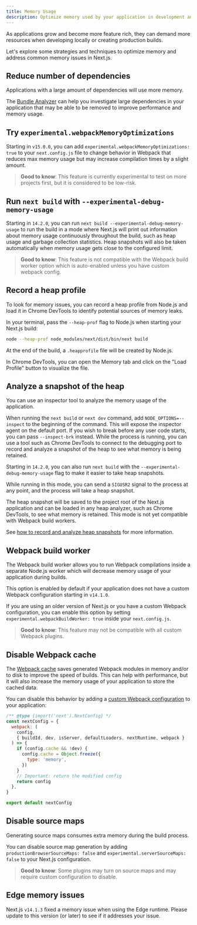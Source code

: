 ```yaml
---
title: Memory Usage
description: Optimize memory used by your application in development and production.
---
```


As applications grow and become more feature rich, they can demand more resources when developing locally or creating production builds.

Let's explore some strategies and techniques to optimize memory and address common memory issues in Next.js.

## Reduce number of dependencies

Applications with a large amount of dependencies will use more memory.

The [Bundle Analyzer](/docs/app/building-your-application/optimizing/bundle-analyzer) can help you investigate large dependencies in your application that may be able to be removed to improve performance and memory usage.

## Try `experimental.webpackMemoryOptimizations`

Starting in `v15.0.0`, you can add `experimental.webpackMemoryOptimizations: true` to your `next.config.js` file to change behavior in Webpack that reduces max memory usage but may increase compilation times by a slight amount.

> **Good to know**: This feature is currently experimental to test on more projects first, but it is considered to be low-risk.

## Run `next build` with `--experimental-debug-memory-usage`

Starting in `14.2.0`, you can run `next build --experimental-debug-memory-usage` to run the build in a mode where Next.js will print out information about memory usage continuously throughout the build, such as heap usage and garbage collection statistics. Heap snapshots will also be taken automatically when memory usage gets close to the configured limit.

> **Good to know**: This feature is not compatible with the Webpack build worker option which is auto-enabled unless you have custom webpack config.

## Record a heap profile

To look for memory issues, you can record a heap profile from Node.js and load it in Chrome DevTools to identify potential sources of memory leaks.

In your terminal, pass the `--heap-prof` flag to Node.js when starting your Next.js build:

```sh
node --heap-prof node_modules/next/dist/bin/next build
```

At the end of the build, a `.heapprofile` file will be created by Node.js.

In Chrome DevTools, you can open the Memory tab and click on the "Load Profile" button to visualize the file.

## Analyze a snapshot of the heap

You can use an inspector tool to analyze the memory usage of the application.

When running the `next build` or `next dev` command, add `NODE_OPTIONS=--inspect` to the beginning of the command. This will expose the inspector agent on the default port.
If you wish to break before any user code starts, you can pass `--inspect-brk` instead. While the process is running, you can use a tool such as Chrome DevTools to connect to the debugging port to record and analyze a snapshot of the heap to see what memory is being retained.

Starting in `14.2.0`, you can also run `next build` with the `--experimental-debug-memory-usage` flag to make it easier to take heap snapshots.

While running in this mode, you can send a `SIGUSR2` signal to the process at any point, and the process will take a heap snapshot.

The heap snapshot will be saved to the project root of the Next.js application and can be loaded in any heap analyzer, such as Chrome DevTools, to see what memory is retained. This mode is not yet compatible with Webpack build workers.

See [how to record and analyze heap snapshots](https://developer.chrome.com/docs/devtools/memory-problems/heap-snapshots) for more information.

## Webpack build worker

The Webpack build worker allows you to run Webpack compilations inside a separate Node.js worker which will decrease memory usage of your application during builds.

This option is enabled by default if your application does not have a custom Webpack configuration starting in `v14.1.0`.

If you are using an older version of Next.js or you have a custom Webpack configuration, you can enable this option by setting `experimental.webpackBuildWorker: true` inside your `next.config.js`.

> **Good to know**: This feature may not be compatible with all custom Webpack plugins.

## Disable Webpack cache

The [Webpack cache](https://webpack.js.org/configuration/cache/) saves generated Webpack modules in memory and/or to disk to improve the speed of builds. This can
help with performance, but it will also increase the memory usage of your application to store the cached data.

You can disable this behavior by adding a [custom Webpack configuration](/docs/app/api-reference/next-config-js/webpack) to your application:

```js filename="next.config.mjs"
/** @type {import('next').NextConfig} */
const nextConfig = {
  webpack: (
    config,
    { buildId, dev, isServer, defaultLoaders, nextRuntime, webpack }
  ) => {
    if (config.cache && !dev) {
      config.cache = Object.freeze({
        type: 'memory',
      })
    }
    // Important: return the modified config
    return config
  },
}

export default nextConfig
```

## Disable source maps

Generating source maps consumes extra memory during the build process.

You can disable source map generation by adding `productionBrowserSourceMaps: false` and `experimental.serverSourceMaps: false` to your Next.js configuration.

> **Good to know**: Some plugins may turn on source maps and may require custom configuration to disable.

## Edge memory issues

Next.js `v14.1.3` fixed a memory issue when using the Edge runtime. Please update to this version (or later) to see if it addresses your issue.
